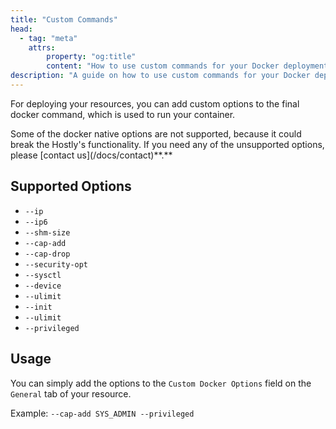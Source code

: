 ```yaml
---
title: "Custom Commands"
head:
  - tag: "meta"
    attrs:
        property: "og:title"
        content: "How to use custom commands for your Docker deployments with Hostly."
description: "A guide on how to use custom commands for your Docker deployments with Hostly."
---
```




For deploying your resources, you can add custom options to the final docker command, which is used to run your container.

<Aside type="caution">
  Some of the docker native options are not supported, because it could break
  the Hostly's functionality. If you need any of the unsupported options,
  please [contact us](/docs/contact)**.**
</Aside>

## Supported Options

- `--ip`
- `--ip6`
- `--shm-size`
- `--cap-add`
- `--cap-drop`
- `--security-opt`
- `--sysctl`
- `--device`
- `--ulimit`
- `--init`
- `--ulimit`
- `--privileged`

## Usage

You can simply add the options to the `Custom Docker Options` field on the `General` tab of your resource.

Example: `--cap-add SYS_ADMIN --privileged`
